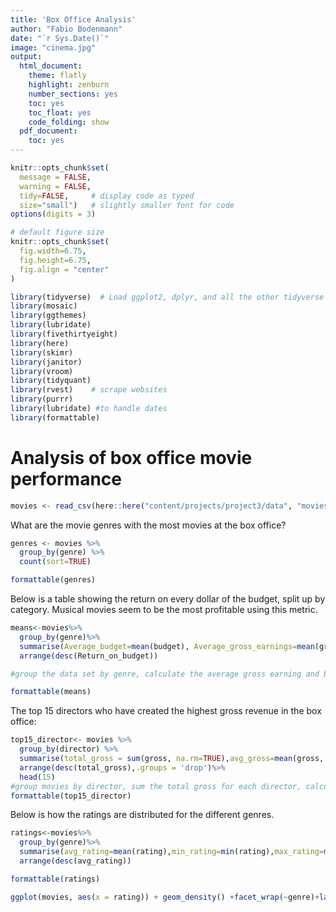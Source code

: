 ```yaml
---
title: 'Box Office Analysis'
author: "Fabio Bodenmann"
date: "`r Sys.Date()`"
image: "cinema.jpg"
output:
  html_document:
    theme: flatly
    highlight: zenburn
    number_sections: yes
    toc: yes
    toc_float: yes
    code_folding: show
  pdf_document:
    toc: yes
---
```



```r
knitr::opts_chunk$set(
  message = FALSE, 
  warning = FALSE, 
  tidy=FALSE,     # display code as typed
  size="small")   # slightly smaller font for code
options(digits = 3)

# default figure size
knitr::opts_chunk$set(
  fig.width=6.75, 
  fig.height=6.75,
  fig.align = "center"
)
```


```r
library(tidyverse)  # Load ggplot2, dplyr, and all the other tidyverse packages
library(mosaic)
library(ggthemes)
library(lubridate)
library(fivethirtyeight)
library(here)
library(skimr)
library(janitor)
library(vroom)
library(tidyquant)
library(rvest)    # scrape websites
library(purrr)  
library(lubridate) #to handle dates
library(formattable)
```


# Analysis of box office movie performance

```r
movies <- read_csv(here::here("content/projects/project3/data", "movies.csv"))

```



What are the movie genres with the most movies at the box office?
```r
genres <- movies %>%
  group_by(genre) %>%
  count(sort=TRUE)

formattable(genres)
```

Below is a table showing the return on every dollar of the budget, split up by category. Musical movies seem to be the most profitable using this metric.


```r
means<-movies%>%
  group_by(genre)%>% 
  summarise(Average_budget=mean(budget), Average_gross_earnings=mean(gross), Return_on_budget=Average_gross_earnings/Average_budget, .groups = 'drop') %>%
  arrange(desc(Return_on_budget))

#group the data set by genre, calculate the average gross earning and budget by genre and return_on_budget which equals to average gross earning/average budget, then use arrange() to range genres in descending order

formattable(means)
```

The top 15 directors who have created the highest gross revenue in the box office:

```r
top15_director<- movies %>%
  group_by(director) %>%
  summarise(total_gross = sum(gross, na.rm=TRUE),avg_gross=mean(gross, na.rm=TRUE),med_gross=median(gross,na.rm=TRUE),sd_gross=sd(gross, na.rm=TRUE),Number_of_movies = n(),.groups = 'drop') %>%
  arrange(desc(total_gross),.groups = 'drop')%>%
  head(15)
#group movies by director, sum the total gross for each director, calculate the mean, median, sd of gross for each director, then use arrange() to range total gross in descending order and choose the top 15 values
formattable(top15_director)
```

Below is how the ratings are distributed for the different genres. 

```r
ratings<-movies%>%
  group_by(genre)%>%
  summarise(avg_rating=mean(rating),min_rating=min(rating),max_rating=max(rating),med_rating=median(rating),sd_rating=sd(rating),.groups = 'drop') %>% 
  arrange(desc(avg_rating))

formattable(ratings)

ggplot(movies, aes(x = rating)) + geom_density() +facet_wrap(~genre)+labs(title = "Ratings distribution by genre", y = "Density of rating",  x = "Rating")

```
